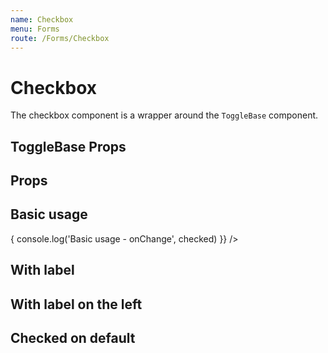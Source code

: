 ```yaml
---
name: Checkbox
menu: Forms
route: /Forms/Checkbox
---
```



# Checkbox

The checkbox component is a wrapper around the `ToggleBase` component.

## ToggleBase Props
<PropsTable of={ToggleBase} />

## Props
<PropsTable of={Checkbox} />

## Basic usage
<Playground wrapper={Wrapper}>
  <Checkbox
    onChange={(checked) => {
      console.log('Basic usage - onChange', checked)
    }}
  />
</Playground>

## With label
<Playground wrapper={Wrapper}>
  <Checkbox label="Gender" value="my value" />
</Playground>

## With label on the left
<Playground wrapper={Wrapper}>
  <Checkbox label="Gender" labelPlacement="start"value="my value" />
</Playground>

## Checked on default
<Playground wrapper={Wrapper}>
  <Checkbox label="Gender" value="my value" defaultChecked />
</Playground>
